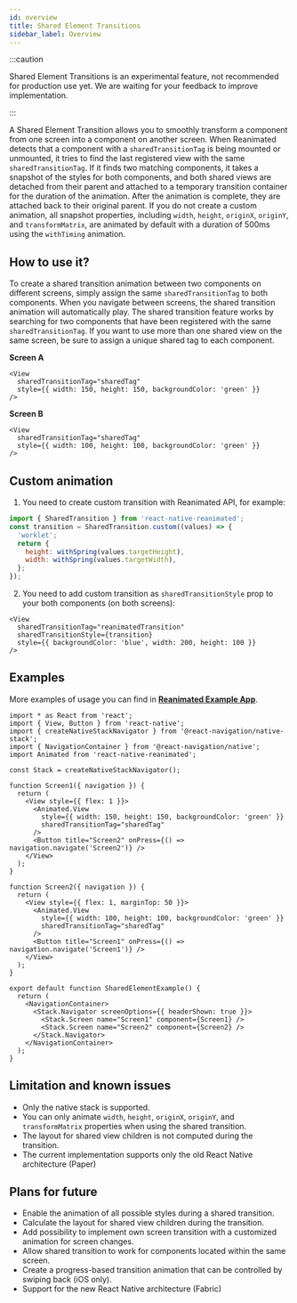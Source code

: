 ```yaml
---
id: overview
title: Shared Element Transitions
sidebar_label: Overview
---
```



<DocsCompatibilityInfo />

:::caution

Shared Element Transitions is an experimental feature, not recommended for production use yet. We are waiting for your feedback to improve implementation.

:::

A Shared Element Transition allows you to smoothly transform a component from one screen into a component on another screen. When Reanimated detects that a component with a `sharedTransitionTag` is being mounted or unmounted, it tries to find the last registered view with the same `sharedTransitionTag`. If it finds two matching components, it takes a snapshot of the styles for both components, and both shared views are detached from their parent and attached to a temporary transition container for the duration of the animation. After the animation is complete, they are attached back to their original parent. If you do not create a custom animation, all snapshot properties, including `width`, `height`, `originX`, `originY`, and `transformMatrix`, are animated by default with a duration of 500ms using the `withTiming` animation.

## How to use it?

To create a shared transition animation between two components on different screens, simply assign the same `sharedTransitionTag` to both components. When you navigate between screens, the shared transition animation will automatically play. The shared transition feature works by searching for two components that have been registered with the same `sharedTransitionTag`. If you want to use more than one shared view on the same screen, be sure to assign a unique shared tag to each component.

**Screen A**

```tsx {2}
<View
  sharedTransitionTag="sharedTag"
  style={{ width: 150, height: 150, backgroundColor: 'green' }}
/>
```

**Screen B**

```tsx {2}
<View
  sharedTransitionTag="sharedTag"
  style={{ width: 100, height: 100, backgroundColor: 'green' }}
/>
```

## Custom animation

1. You need to create custom transition with Reanimated API, for example:

```js
import { SharedTransition } from 'react-native-reanimated';
const transition = SharedTransition.custom((values) => {
  'worklet';
  return {
    height: withSpring(values.targetHeight),
    width: withSpring(values.targetWidth),
  };
});
```

2. You need to add custom transition as `sharedTransitionStyle` prop to your both components (on both screens):

```tsx {2,3}
<View
  sharedTransitionTag="reanimatedTransition"
  sharedTransitionStyle={transition}
  style={{ backgroundColor: 'blue', width: 200, height: 100 }}
/>
```

## Examples

More examples of usage you can find in **[Reanimated Example App](https://github.com/software-mansion/react-native-reanimated/tree/3.3.0/app/src/examples/SharedElementTransitions)**.

```tsx {14,26}
import * as React from 'react';
import { View, Button } from 'react-native';
import { createNativeStackNavigator } from '@react-navigation/native-stack';
import { NavigationContainer } from '@react-navigation/native';
import Animated from 'react-native-reanimated';

const Stack = createNativeStackNavigator();

function Screen1({ navigation }) {
  return (
    <View style={{ flex: 1 }}>
      <Animated.View
        style={{ width: 150, height: 150, backgroundColor: 'green' }}
        sharedTransitionTag="sharedTag"
      />
      <Button title="Screen2" onPress={() => navigation.navigate('Screen2')} />
    </View>
  );
}

function Screen2({ navigation }) {
  return (
    <View style={{ flex: 1, marginTop: 50 }}>
      <Animated.View
        style={{ width: 100, height: 100, backgroundColor: 'green' }}
        sharedTransitionTag="sharedTag"
      />
      <Button title="Screen1" onPress={() => navigation.navigate('Screen1')} />
    </View>
  );
}

export default function SharedElementExample() {
  return (
    <NavigationContainer>
      <Stack.Navigator screenOptions={{ headerShown: true }}>
        <Stack.Screen name="Screen1" component={Screen1} />
        <Stack.Screen name="Screen2" component={Screen2} />
      </Stack.Navigator>
    </NavigationContainer>
  );
}
```

## Limitation and known issues

- Only the native stack is supported.
- You can only animate `width`, `height`, `originX`, `originY`, and `transformMatrix` properties when using the shared transition.
- The layout for shared view children is not computed during the transition.
- The current implementation supports only the old React Native architecture (Paper)

## Plans for future

- Enable the animation of all possible styles during a shared transition.
- Calculate the layout for shared view children during the transition.
- Add possibility to implement own screen transition with a customized animation for screen changes.
- Allow shared transition to work for components located within the same screen.
- Create a progress-based transition animation that can be controlled by swiping back (iOS only).
- Support for the new React Native architecture (Fabric)
